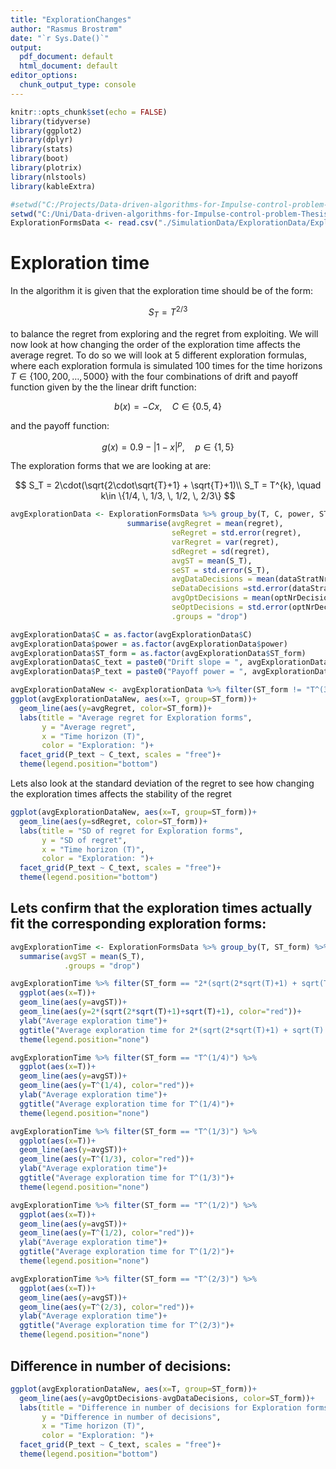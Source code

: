 ```yaml
---
title: "ExplorationChanges"
author: "Rasmus Brostrøm"
date: "`r Sys.Date()`"
output:
  pdf_document: default
  html_document: default
editor_options:
  chunk_output_type: console
---
```


```r
knitr::opts_chunk$set(echo = FALSE)
library(tidyverse)
library(ggplot2)
library(dplyr)
library(stats)
library(boot)
library(plotrix)
library(nlstools)
library(kableExtra)
```

```r
#setwd("C:/Projects/Data-driven-algorithms-for-Impulse-control-problem-Thesis")
setwd("C:/Uni/Data-driven-algorithms-for-Impulse-control-problem-Thesis")
ExplorationFormsData <- read.csv("./SimulationData/ExplorationData/ExplorationFormsStrategiesData.csv")
```


# Exploration time
In the algorithm it is given that the exploration time should be of the form:

$$
S_T = T^{2/3}
$$

to balance the regret from exploring and the regret from exploiting. We will now look at how changing the order of the exploration time affects the average regret. To do so we will look at 5 different exploration formulas, where each exploration formula is simulated 100 times for the time horizons $T\in \{100, 200, \dots, 5000\}$ with the four combinations of drift and payoff function given by the the linear drift function:

$$
b(x) = -Cx, \quad C\in \{0.5, 4\}
$$

and the payoff function:

$$
g(x) = 0.9-|1-x|^p, \quad p\in \{1, 5\}
$$

The exploration forms that we are looking at are:

$$
  S_T = 2\cdot(\sqrt{2\cdot\sqrt{T}+1} + \sqrt{T}+1)\\
  S_T = T^{k}, \quad k\in \{1/4, \, 1/3, \, 1/2, \, 2/3\}
$$


```r
avgExplorationData <- ExplorationFormsData %>% group_by(T, C, power, ST_form) %>% 
                          summarise(avgRegret = mean(regret),
                                    seRegret = std.error(regret),
                                    varRegret = var(regret),
                                    sdRegret = sd(regret),
                                    avgST = mean(S_T),
                                    seST = std.error(S_T),
                                    avgDataDecisions = mean(dataStratNrDecisions),
                                    seDataDecisions =std.error(dataStratNrDecisions),
                                    avgOptDecisions = mean(optNrDecisions),
                                    seOptDecisions = std.error(optNrDecisions),
                                    .groups = "drop")

avgExplorationData$C = as.factor(avgExplorationData$C)
avgExplorationData$power = as.factor(avgExplorationData$power)
avgExplorationData$ST_form = as.factor(avgExplorationData$ST_form)
avgExplorationData$C_text = paste0("Drift slope = ", avgExplorationData$C)
avgExplorationData$P_text = paste0("Payoff power = ", avgExplorationData$power)
```


```r
avgExplorationDataNew <- avgExplorationData %>% filter(ST_form != "T^(3/4)")
ggplot(avgExplorationDataNew, aes(x=T, group=ST_form))+
  geom_line(aes(y=avgRegret, color=ST_form))+
  labs(title = "Average regret for Exploration forms",
       y = "Average regret",
       x = "Time horizon (T)",
       color = "Exploration: ")+
  facet_grid(P_text ~ C_text, scales = "free")+
  theme(legend.position="bottom")
```


Lets also look at the standard deviation of the regret to see how changing the exploration times affects the stability of the regret

```r
ggplot(avgExplorationDataNew, aes(x=T, group=ST_form))+
  geom_line(aes(y=sdRegret, color=ST_form))+
  labs(title = "SD of regret for Exploration forms",
       y = "SD of regret",
       x = "Time horizon (T)",
       color = "Exploration: ")+
  facet_grid(P_text ~ C_text, scales = "free")+
  theme(legend.position="bottom")
```

## Lets confirm that the exploration times actually fit the corresponding exploration forms:

```r
avgExplorationTime <- ExplorationFormsData %>% group_by(T, ST_form) %>% 
  summarise(avgST = mean(S_T),
            .groups = "drop")

avgExplorationTime %>% filter(ST_form == "2*(sqrt(2*sqrt(T)+1) + sqrt(T) + 1)") %>% 
  ggplot(aes(x=T))+
  geom_line(aes(y=avgST))+
  geom_line(aes(y=2*(sqrt(2*sqrt(T)+1)+sqrt(T)+1), color="red"))+
  ylab("Average exploration time")+
  ggtitle("Average exploration time for 2*(sqrt(2*sqrt(T)+1) + sqrt(T) + 1)")+
  theme(legend.position="none")

avgExplorationTime %>% filter(ST_form == "T^(1/4)") %>% 
  ggplot(aes(x=T))+
  geom_line(aes(y=avgST))+
  geom_line(aes(y=T^(1/4), color="red"))+
  ylab("Average exploration time")+
  ggtitle("Average exploration time for T^(1/4)")+
  theme(legend.position="none")

avgExplorationTime %>% filter(ST_form == "T^(1/3)") %>% 
  ggplot(aes(x=T))+
  geom_line(aes(y=avgST))+
  geom_line(aes(y=T^(1/3), color="red"))+
  ylab("Average exploration time")+
  ggtitle("Average exploration time for T^(1/3)")+
  theme(legend.position="none")

avgExplorationTime %>% filter(ST_form == "T^(1/2)") %>% 
  ggplot(aes(x=T))+
  geom_line(aes(y=avgST))+
  geom_line(aes(y=T^(1/2), color="red"))+
  ylab("Average exploration time")+
  ggtitle("Average exploration time for T^(1/2)")+
  theme(legend.position="none")

avgExplorationTime %>% filter(ST_form == "T^(2/3)") %>% 
  ggplot(aes(x=T))+
  geom_line(aes(y=avgST))+
  geom_line(aes(y=T^(2/3), color="red"))+
  ylab("Average exploration time")+
  ggtitle("Average exploration time for T^(2/3)")+
  theme(legend.position="none")
```


## Difference in number of decisions:

```r
ggplot(avgExplorationDataNew, aes(x=T, group=ST_form))+
  geom_line(aes(y=avgOptDecisions-avgDataDecisions, color=ST_form))+
  labs(title = "Difference in number of decisions for Exploration forms",
       y = "Difference in number of decisions",
       x = "Time horizon (T)",
       color = "Exploration: ")+
  facet_grid(P_text ~ C_text, scales = "free")+
  theme(legend.position="bottom")
```

